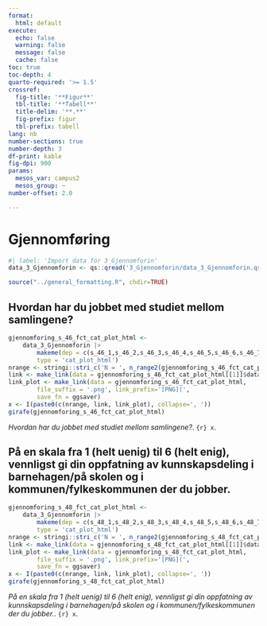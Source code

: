 ```yaml
---
format:
  html: default
execute:
  echo: false
  warning: false
  message: false
  cache: false
toc: true
toc-depth: 4
quarto-required: '>= 1.5'
crossref:
  fig-title: '**Figur**'
  tbl-title: '**Tabell**'
  title-delim: '**.**'
  fig-prefix: figur
  tbl-prefix: tabell
lang: nb
number-sections: true
number-depth: 3
df-print: kable
fig-dpi: 900
params:
  mesos_var: campus2
  mesos_group: ~
number-offset: 2.0

---
```

# Gjennomføring
```r
#| label: 'Import data for 3_Gjennomforin'
data_3_Gjennomforin <- qs::qread('3_Gjennomforin/data_3_Gjennomforin.qs')
```
```r
source("../general_formatting.R", chdir=TRUE)
```

## Hvordan har du jobbet med studiet mellom samlingene?{#sec-Hvordan-har-du-jobbet-med-studiet-mellom-samlingene--00}


::: {#fig-gjennomforing-s-46-fct-cat-plot-html}

```r
gjennomforing_s_46_fct_cat_plot_html <-
	data_3_Gjennomforin |>
		makeme(dep = c(s_46_1,s_46_2,s_46_3,s_46_4,s_46_5,s_46_6,s_46_7,s_46_8,s_46_9),
		type = 'cat_plot_html')
nrange <- stringi::stri_c('N = ', n_range2(gjennomforing_s_46_fct_cat_plot_html[[1]]))
link <- make_link(data = gjennomforing_s_46_fct_cat_plot_html[[1]]$data)
link_plot <- make_link(data = gjennomforing_s_46_fct_cat_plot_html,
		file_suffix = '.png', link_prefix='[PNG](',
		save_fn = ggsaver)
x <- I(paste0(c(nrange, link, link_plot), collapse=', '))
girafe(gjennomforing_s_46_fct_cat_plot_html)
```

_Hvordan har du jobbet med studiet mellom samlingene?_. `{r} x`.

:::


## På en skala fra 1 (helt uenig) til 6 (helt enig), vennligst gi din oppfatning av kunnskapsdeling i barnehagen/på skolen og i kommunen/fylkeskommunen der du jobber.{#sec-Pa-en-skala-fra-1-helt-uenig-til-6-helt-enig-vennligst-gi-din-oppfatning-av-kunnskapsdeling-i-barnehagen-pa-skolen-og-i-kommunen-fylkeskommunen-der-du-jobber--91}


::: {#fig-gjennomforing-s-48-fct-cat-plot-html}

```r
gjennomforing_s_48_fct_cat_plot_html <-
	data_3_Gjennomforin |>
		makeme(dep = c(s_48_1,s_48_2,s_48_3,s_48_4,s_48_5,s_48_6,s_48_7,s_48_8),
		type = 'cat_plot_html')
nrange <- stringi::stri_c('N = ', n_range2(gjennomforing_s_48_fct_cat_plot_html[[1]]))
link <- make_link(data = gjennomforing_s_48_fct_cat_plot_html[[1]]$data)
link_plot <- make_link(data = gjennomforing_s_48_fct_cat_plot_html,
		file_suffix = '.png', link_prefix='[PNG](',
		save_fn = ggsaver)
x <- I(paste0(c(nrange, link, link_plot), collapse=', '))
girafe(gjennomforing_s_48_fct_cat_plot_html)
```

_På en skala fra 1 (helt uenig) til 6 (helt enig), vennligst gi din oppfatning av kunnskapsdeling i barnehagen/på skolen og i kommunen/fylkeskommunen der du jobber._. `{r} x`.

:::

